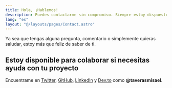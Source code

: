 ```yaml
---
title: Hola, ¡Hablemos!
description: Puedes contactarme sin compromiso. Siempre estoy dispuesto a ayudar.
lang: "es"
layout: "@/layouts/pages/Contact.astro"
---
```



Ya sea que tengas alguna pregunta, comentario o simplemente quieras saludar, estoy más que feliz de saber de ti.

## Estoy **disponible para colaborar** si necesitas ayuda con tu proyecto

Encuentrame en [Twitter](https://twitter.com/taverasmisael), [GitHub](https://github.com/taverasmisael), [LinkedIn](https://www.linkedin.com/in/taverasmisael/) y [Dev.to](https://dev.to/taverasmisael) como **@taverasmisael**.
